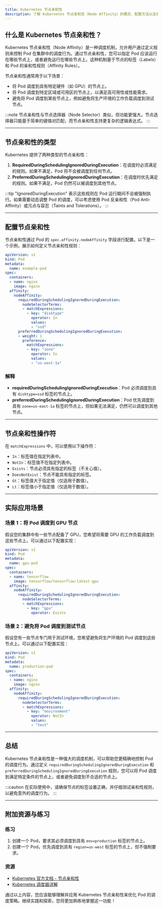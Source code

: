 ```yaml
---
title: Kubernetes 节点亲和性
description: 了解 Kubernetes 节点亲和性（Node Affinity）的概念、配置方法以及实际应用场景，帮助初学者掌握如何将 Pod 调度到特定节点。
---
```


## 什么是 Kubernetes 节点亲和性？

Kubernetes 节点亲和性（Node Affinity）是一种调度机制，允许用户通过定义规则来控制 Pod 在集群中的调度行为。通过节点亲和性，您可以指定 Pod 应该运行在哪些节点上，或者避免运行在哪些节点上。这种机制基于节点的标签（Labels）和 Pod 的亲和性规则（Affinity Rules）。

节点亲和性通常用于以下场景：
- 将 Pod 调度到具有特定硬件（如 GPU）的节点上。
- 将 Pod 调度到特定区域或可用区的节点上，以满足高可用性或性能需求。
- 避免将 Pod 调度到某些节点上，例如避免将生产环境的工作负载调度到测试节点。

:::note
节点亲和性与节点选择器（Node Selector）类似，但功能更强大。节点选择器只能基于简单的键值对匹配，而节点亲和性支持更复杂的逻辑表达式。
:::

---

## 节点亲和性的类型

Kubernetes 提供了两种类型的节点亲和性：
1. **RequiredDuringSchedulingIgnoredDuringExecution**：在调度时必须满足的规则。如果不满足，Pod 将不会被调度到任何节点。
2. **PreferredDuringSchedulingIgnoredDuringExecution**：在调度时优先满足的规则。如果不满足，Pod 仍然可以被调度到其他节点。

:::tip
"IgnoredDuringExecution" 表示这些规则在 Pod 运行期间不会被强制执行。如果需要动态调整 Pod 的调度，可以考虑使用 Pod 反亲和性（Pod Anti-Affinity）或污点与容忍（Taints and Tolerations）。
:::

---

## 配置节点亲和性

节点亲和性通过 Pod 的 `spec.affinity.nodeAffinity` 字段进行配置。以下是一个示例，展示如何定义节点亲和性规则：

```yaml
apiVersion: v1
kind: Pod
metadata:
  name: example-pod
spec:
  containers:
  - name: nginx
    image: nginx
  affinity:
    nodeAffinity:
      requiredDuringSchedulingIgnoredDuringExecution:
        nodeSelectorTerms:
        - matchExpressions:
          - key: "disktype"
            operator: In
            values:
            - "ssd"
      preferredDuringSchedulingIgnoredDuringExecution:
      - weight: 1
        preference:
          matchExpressions:
          - key: "zone"
            operator: In
            values:
            - "us-east-1a"
```

### 解释
- **requiredDuringSchedulingIgnoredDuringExecution**：Pod 必须调度到具有 `disktype=ssd` 标签的节点上。
- **preferredDuringSchedulingIgnoredDuringExecution**：Pod 优先调度到具有 `zone=us-east-1a` 标签的节点上，但如果无法满足，仍然可以调度到其他节点。

---

## 节点亲和性操作符

在 `matchExpressions` 中，可以使用以下操作符：
- `In`：标签值在指定列表中。
- `NotIn`：标签值不在指定列表中。
- `Exists`：节点必须具有指定的标签（不关心值）。
- `DoesNotExist`：节点不能具有指定的标签。
- `Gt`：标签值大于指定值（仅适用于数值）。
- `Lt`：标签值小于指定值（仅适用于数值）。

---

## 实际应用场景

### 场景 1：将 Pod 调度到 GPU 节点
假设您的集群中有一些节点配备了 GPU，您希望将需要 GPU 的工作负载调度到这些节点上。可以通过以下配置实现：

```yaml
apiVersion: v1
kind: Pod
metadata:
  name: gpu-pod
spec:
  containers:
  - name: tensorflow
    image: tensorflow/tensorflow:latest-gpu
  affinity:
    nodeAffinity:
      requiredDuringSchedulingIgnoredDuringExecution:
        nodeSelectorTerms:
        - matchExpressions:
          - key: "gpu"
            operator: Exists
```

### 场景 2：避免将 Pod 调度到测试节点
假设您有一些节点专门用于测试环境，您希望避免将生产环境的 Pod 调度到这些节点上。可以通过以下配置实现：

```yaml
apiVersion: v1
kind: Pod
metadata:
  name: production-pod
spec:
  containers:
  - name: nginx
    image: nginx
  affinity:
    nodeAffinity:
      requiredDuringSchedulingIgnoredDuringExecution:
        nodeSelectorTerms:
        - matchExpressions:
          - key: "environment"
            operator: NotIn
            values:
            - "test"
```

---

## 总结

Kubernetes 节点亲和性是一种强大的调度机制，可以帮助您更精确地控制 Pod 的调度行为。通过定义 `requiredDuringSchedulingIgnoredDuringExecution` 和 `preferredDuringSchedulingIgnoredDuringExecution` 规则，您可以将 Pod 调度到满足特定条件的节点上，或者避免调度到不合适的节点上。

:::caution
在实际使用中，请确保节点的标签设置正确，并仔细测试亲和性规则，以避免意外的调度行为。
:::

---

## 附加资源与练习

### 练习
1. 创建一个 Pod，要求其必须调度到具有 `env=production` 标签的节点上。
2. 创建一个 Pod，优先调度到具有 `region=us-west` 标签的节点上，但不强制要求。

### 资源
- [Kubernetes 官方文档 - 节点亲和性](https://kubernetes.io/docs/concepts/scheduling-eviction/assign-pod-node/#node-affinity)
- [Kubernetes 调度器详解](https://kubernetes.io/docs/concepts/scheduling-eviction/kube-scheduler/)

通过以上内容，您应该能够理解并应用 Kubernetes 节点亲和性来优化 Pod 的调度策略。继续实践和探索，您将更加熟练地掌握这一功能！